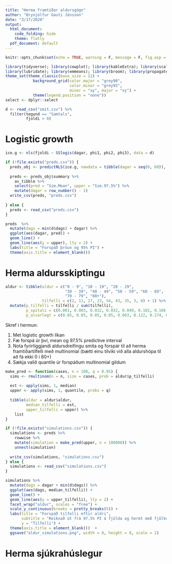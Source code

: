 ```yaml
---
title: "Herma framtíðar aldursgögn"
author: "Brynjólfur Gauti Jónsson"
date: "3/17/2020"
output:
  html_document:
    code_folding: hide
    theme: flatly
  pdf_document: default
---
```


```r
knitr::opts_chunk$set(echo = TRUE, warning = F, message = F, fig.asp = 0.621, out.width = "100%", fig.width = 8)
```



```r
library(tidyverse); library(cowplot); library(kableExtra); library(scales); library(gganimate)
library(lubridate); library(emmeans); library(broom); library(propagate)
theme_set(theme_classic(base_size = 12) + 
            background_grid(color.major = "grey90", 
                            color.minor = "grey95", 
                            minor = "xy", major = "xy") +
            theme(legend.position = "none"))
select <- dplyr::select
```

```r
d <- read_csv("smit.csv") %>% 
  filter(tegund == "Samtals",
         fjoldi > 0)
```

# Logistic growth

```r
ice.g <- nls(fjoldi ~ SSlogis(dagar, phi1, phi2, phi3), data = d)
```

```r
if (!file.exists("preds.csv")) {
  preds_obj <- predictNLS(ice.g, newdata = tibble(dagar = seq(0, 60)), interval = "prediction")
  
  preds <- preds_obj$summary %>% 
    as_tibble %>%
    select(pred = "Sim.Mean", upper = "Sim.97.5%") %>% 
    mutate(dagar = row_number() - 1)
  write_csv(preds, "preds.csv")
  
} else {
  preds <- read_csv("preds.csv")
}
```

```r
preds  %>% 
  mutate(dags = min(d$dags) + dagar) %>% 
  ggplot(aes(dagar, pred)) +
  geom_line() +
  geom_line(aes(y = upper), lty = 2) +
  labs(title = "Forspáð þróun og 95% PI") +
  theme(axis.title = element_blank())
```

# Herma aldursskiptingu

```r
aldur <- tibble(aldur = c("0 - 9", "10 - 19", "20 - 29",
                          "30 - 39", "40 - 49", "50 - 59", "60 - 69", 
                          "70 - 79", "80+"),
                tilfelli = c(2, 11, 27, 23, 54, 43, 35, 3, 0) + 1) %>% 
  mutate(p_tilfelli = tilfelli / sum(tilfelli),
         p_spitali = c(0.001, 0.003, 0.012, 0.032, 0.049, 0.102, 0.166, 0.243, 0.273),
         p_alvarlegt = c(0.05, 0.05, 0.05, 0.05, 0.063, 0.122, 0.274, 0.432, 0.709))
```


Skref í hermun:

1) Met logistic growth líkan
2) Fæ forspá úr því, mean og 97.5% predictive interval
3) Nota fyrirliggjandi aldursdreifingu smita og forspár til að herma framtíðartilfelli með multinomial (bætti einu tilviki við alla aldurshópa til að fá ekki 0 í 80+)
3) Sækja valið quantile úr forspáðum multinomial gildum


```r
make_pred <- function(cases, n = 100, q = 0.95) {
  sims <- rmultinom(n = n, size = cases, prob = aldur$p_tilfelli)
  
  est <- apply(sims, 1, median)
  upper <- apply(sims, 1, quantile, probs = q)
  
  tibble(aldur = aldur$aldur,
         median_tilfelli = est,
         upper_tilfelli = upper) %>% 
    list
}

if (!file.exists("simulations.csv")) {
  simulations <- preds %>% 
    rowwise %>% 
    mutate(simulation = make_pred(upper, n = 100000)) %>% 
    unnest(simulation)
  
  write_csv(simulations, "simulations.csv")
} else {
  simulations <- read_csv("simulations.csv")
}
```




```r
simulations %>% 
  mutate(dags = dagar + min(d$dags)) %>% 
  ggplot(aes(dags, median_tilfelli)) +
  geom_line() +
  geom_line(aes(y = upper_tilfelli), lty = 2) +
  facet_wrap("aldur", scales = "free") +
  scale_y_continuous(breaks = pretty_breaks(5)) +
  labs(title = "Forspáð tilfelli eftir aldri",
       subtitle = "Reiknað út frá 97.5% PI á fjölda og hermt með fjölkostadreifingu",
       y = "Tilfelli") +
  theme(axis.title = element_blank())  +
  ggsave("aldur_simulations.png", width = 8, height = 8, scale = 2)
```

# Herma sjúkrahúslegur